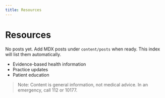 ```yaml
---
title: Resources
---
```


# Resources

No posts yet. Add MDX posts under `content/posts` when ready. This index will list them automatically.

- Evidence-based health information
- Practice updates
- Patient education

> Note: Content is general information, not medical advice. In an emergency, call 112 or 10177.
